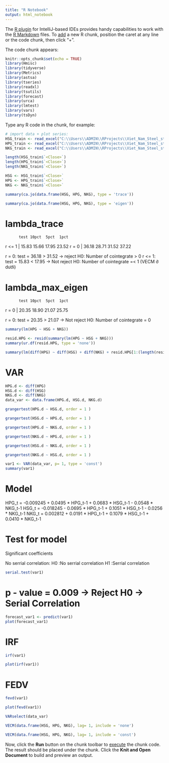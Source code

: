 ```yaml
---
title: "R Notebook"
output: html_notebook
---
```


The [R plugin](https://www.jetbrains.com/help/pycharm/r-plugin-support.html) for IntelliJ-based IDEs provides
handy capabilities to work with the [R Markdown](https://www.jetbrains.com/help/pycharm/r-markdown.html) files.
To [add](https://www.jetbrains.com/help/pycharm/r-markdown.html#add-code-chunk) a new R chunk,
position the caret at any line or the code chunk, then click "+".

The code chunk appears:
```r
knitr::opts_chunk$set(echo = TRUE)
library(Hmisc)
library(tidyverse)
library(Metrics)
library(astsa)
library(tseries)
library(readxl)
library(tsutils)
library(forecast)
library(urca)
library(lmtest)
library(vars)
library(tsDyn)
```

Type any R code in the chunk, for example:
```r
# import data + plot series:
HSG_train <- read_excel("C:\\Users\\ADMIN\\RProjects\\Viet_Nam_Steel_stock_analysis-Time-Series-\\Stock Price - HSG - train.xlsx")
HPG_train <- read_excel("C:\\Users\\ADMIN\\RProjects\\Viet_Nam_Steel_stock_analysis-Time-Series-\\Stock Price - HPG - train.xlsx")
NKG_train <- read_excel("C:\\Users\\ADMIN\\RProjects\\Viet_Nam_Steel_stock_analysis-Time-Series-\\Stock Price - NKG - train.xlsx")
```
```r
length(HSG_train$`<Close>`)
length(HPG_train$`<Close>`)
length(NKG_train$`<Close>`)
```
```r
HSG <- HSG_train$`<Close>`
HPG <- HPG_train$`<Close>`
NKG <- NKG_train$`<Close>`
```
```r
summary(ca.jo(data.frame(HSG, HPG, NKG), type = 'trace'))
```
```r
summary(ca.jo(data.frame(HSG, HPG, NKG), type = 'eigen'))
```
# lambda_trace
          test 10pct  5pct  1pct
r <= 1 | 15.83 15.66 17.95 23.52
r = 0  | 36.18 28.71 31.52 37.22

r = 0:  test = 36.18 > 31.52  -> reject H0: Number of cointegrate > 0
r <= 1: test = 15.83 < 17.95  -> Not reject H0: Number of cointegrate =< 1 (VECM ở dưới)

# lambda_max_eigen
          test 10pct  5pct  1pct
r = 0  | 20.35 18.90 21.07 25.75

r = 0:  test = 20.35 > 21.07  -> Not reject H0: Number of cointegrate = 0


```r
summary(lm(HPG ~ HSG + NKG))
```
```r
resid.HPG <- resid(summary(lm(HPG ~ HSG + NKG)))
summary(ur.df(resid.HPG, type = 'none'))
```
```r
summary(lm(diff(HPG) ~ diff(HSG) + diff(NKG) + resid.HPG[1:(length(resid.HPG) - 1)]))
```
# VAR
```r
HPG.d <- diff(HPG)
HSG.d <- diff(HSG)
NKG.d <- diff(NKG)
data_var <- data.frame(HPG.d, HSG.d, NKG.d)
```

```r
grangertest(HPG.d ~ HSG.d, order = 1 )
```
```r
grangertest(HSG.d ~ HPG.d, order = 1 )
```
```r
grangertest(HPG.d ~ NKG.d, order = 1 )
```
```r
grangertest(NKG.d ~ HPG.d, order = 1 )
```
```r
grangertest(HSG.d ~ NKG.d, order = 1 )
```
```r
grangertest(NKG.d ~ HSG.d, order = 1 )
```
```r
var1 <- VAR(data_var, p= 1, type = 'const')
summary(var1)
```
# Model
\delta HPG_t = -0.009245 + 0.0495 * \delta HPG_t-1 + 0.0683 * \delta HSG_t-1 - 0.0548 * \delta NKG_t-1
\delta HSG_t = -0.018245 - 0.0695 * \delta HPG_t-1 + 0.1051 * \delta HSG_t-1 - 0.0256 * \delta NKG_t-1
\delta NKG_t =  0.002812 + 0.0191 * \delta HPG_t-1 + 0.1079 * \delta HSG_t-1 + 0.0410 * \delta NKG_t-1

# Test for model
Significant coefficients

No serrial correlation:         H0 :No serrial correlation
                                H1 :Serrial correlation
```r
serial.test(var1)
```
# p - value = 0.009 -> Reject H0 -> Serial Correlation
```r
forecast_var1 <- predict(var1)
plot(forecast_var1)
```
# IRF
```r
irf(var1)
```
```r
plot(irf(var1))
```
# FEDV
```r
fevd(var1)
```
```r
plot(fevd(var1))
```
```r
VARselect(data_var)
```
```r
VECM(data.frame(HSG, HPG, NKG), lag= 1, include = 'none')
```
```r
VECM(data.frame(HSG, HPG, NKG), lag= 1, include = 'const')
```
Now, click the **Run** button on the chunk toolbar to [execute](https://www.jetbrains.com/help/pycharm/r-markdown.html#run-r-code) the chunk code. The result should be placed under the chunk.
Click the **Knit and Open Document** to build and preview an output.
